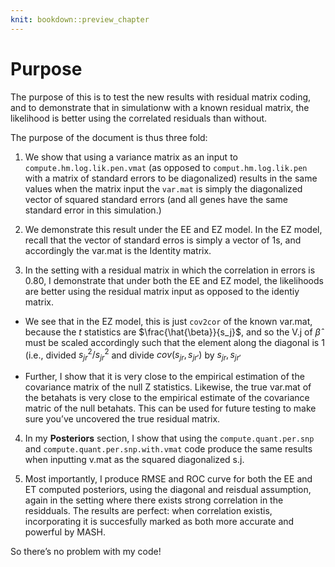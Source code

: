 ```yaml
---
knit: bookdown::preview_chapter
---
```


# Purpose

The purpose of this is to test the new results with residual matrix coding, and to demonstrate that in simulationw with a known residual matrix, the likelihood is better using the correlated residuals than without.

The purpose of the document is thus three fold:

1) We show that using a variance matrix as an input to `compute.hm.log.lik.pen.vmat` (as opposed to `comput.hm.log.lik.pen` with a matrix of standard errors to be diagonalized) results in the same values when the matrix input the `var.mat` is simply the diagonalized vector of squared standard errors (and all genes have the same standard error in this simulation.)

2) We demonstrate this result under the EE and EZ model. In the EZ model, recall that the vector of standard erros is simply a vector of 1s, and accordingly the var.mat is the Identity matrix.

3) In the  setting with a residual matrix in which the correlation in errors is 0.80, I demonstrate that under both the EE and EZ model, the likelihoods are better using the residual matrix input as opposed to the identiy matrix. 

* We see that in the EZ model, this is just `cov2cor` of the known var.mat, because the $t$ statistics are $\frac{\hat{\beta}}{s_j}$, and so the V.j of $\hat{\beta}$ must be scaled accordingly such that the element along the diagonal is 1 (i.e., divided $s_{jr}^2/s_{jr}^2$ and divide $cov(s_{jr},s_{jr'})$ by $s_{jr},s_{jr'}$


* Further, I show that it is very close to the empirical estimation of the covariance matrix of the null Z statistics. Likewise, the true var.mat of the betahats is very close to the empirical estimate of the covariance matric of the null betahats. This can be used for future testing to make sure you've uncovered the true residual matrix. 
  
  
4) In my **Posteriors** section, I show that using the `compute.quant.per.snp` and `compute.quant.per.snp.with.vmat` code produce the same results when inputting v.mat as the squared diagonalized s.j.

5) Most importantly, I produce RMSE and ROC curve for both the EE and ET computed posteriors, using the diagonal and reisdual assumption, again in the setting where there exists strong correlation in the residduals. The results are perfect: when correlation existis, incorporating it is succesfully marked as both more accurate and powerful by MASH. 

So there's no problem with my code!

